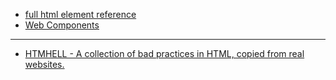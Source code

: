 - [full html element reference](https://developer.mozilla.org/en-US/docs/Web/HTML/Element)
- [Web Components](https://developer.mozilla.org/en-US/docs/Web/API/Web_components)

---

- [HTMHELL - A collection of bad practices in HTML, copied from real websites.](https://www.htmhell.dev/)
